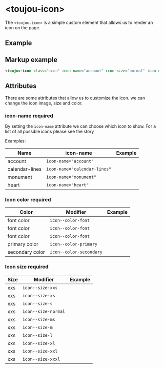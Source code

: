# &lt;toujou-icon&gt;
The `<toujou-icon>` is a simple custom element that allows us to render an icon on the page.


## Example
<toujou-icon class="icon" icon-name="account" icon-size="normal" icon-color="primary"></toujou-icon>


## Markup example
```html
<toujou-icon class="icon" icon-name="account" icon-size="normal" icon-color="primary"></toujou-icon>
```

## Attributes
There are some attributes that allow us to customize the icon. we can change the icon image, size and color.


### icon-name <toujou-chip class="chip" chip-bg-color="warning">required</toujou-chip>
By setting the `icon-name` attribute we can choose which icon to show. For a list of all possible icons please see the story

Examples:

| Name | icon-name | Example |
|---|---|:---:|
| account | `icon-name="account"`  | <toujou-icon class="icon icon--size-ms icon--color-font icon--account"></toujou-icon> |
| calendar-lines | `icon-name="calendar-lines"`  | <toujou-icon class="icon icon--size-ms icon--color-font icon--calendar-lines"></toujou-icon> |
| monument | `icon-name="monument"`  | <toujou-icon class="icon icon--size-ms icon--color-font icon--monument"></toujou-icon> |
| heart | `icon-name="heart"`  | <toujou-icon class="icon icon--size-ms icon--color-font icon--heart"></toujou-icon> |


### Icon color <toujou-chip class="chip" chip-bg-color="warning">required</toujou-chip>
| Color | Modifier | Example |
|---|---|:---:|
| font color | `icon--color-font`  | <toujou-icon class="icon icon--size-ms icon--color-font icon--account"></toujou-icon> |
| font color | `icon--color-font`  | <toujou-icon class="icon icon--size-ms icon--color-font icon--account"></toujou-icon> |
| font color | `icon--color-font`  | <toujou-icon class="icon icon--size-ms icon--color-font icon--account"></toujou-icon> |
| primary color | `icon--color-primary` | <toujou-icon class="icon icon--size-ms icon--color-primary icon--account"></toujou-icon> |
| secondary color | `icon--color-secondary` | <toujou-icon class="icon icon--size-ms icon--color-secondary icon--account"></toujou-icon> |


### Icon size <toujou-chip class="chip" chip-bg-color="warning">required</toujou-chip>
| Size | Modifier | Example |
|---|---|:---:|
| xxs | `icon--size-xxs`  | <toujou-icon class="icon icon--size-xxs icon--color-font icon--account"></toujou-icon> |
| xxs | `icon--size-xs`  | <toujou-icon class="icon icon--size-xs icon--color-font icon--account"></toujou-icon> |
| xxs | `icon--size-s`  | <toujou-icon class="icon icon--size-s icon--color-font icon--account"></toujou-icon> |
| xxs | `icon--size-normal`  | <toujou-icon class="icon icon--size-normal icon--color-font icon--account"></toujou-icon> |
| xxs | `icon--size-ms`  | <toujou-icon class="icon icon--size-ms icon--color-font icon--account"></toujou-icon> |
| xxs | `icon--size-m`  | <toujou-icon class="icon icon--size-m icon--color-font icon--account"></toujou-icon> |
| xxs | `icon--size-l`  | <toujou-icon class="icon icon--size-l icon--color-font icon--account"></toujou-icon> |
| xxs | `icon--size-xl`  | <toujou-icon class="icon icon--size-xl icon--color-font icon--account"></toujou-icon> |
| xxs | `icon--size-xxl`  | <toujou-icon class="icon icon--size-xxl icon--color-font icon--account"></toujou-icon> |
| xxs | `icon--size-xxxl`  | <toujou-icon class="icon icon--size-xxxl icon--color-font icon--account"></toujou-icon> |
